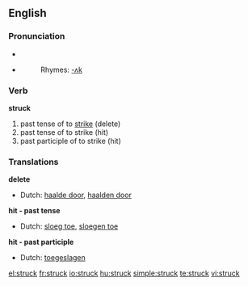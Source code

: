 ==English==

{{rank|wrong|afraid|merely|648|struck|man's|write|caught}}

===Pronunciation===
*{{IPA|/'stɻʌk/}}
*{{audio|en-us-struck.ogg|Audio (US)}}
*:Rhymes: [[Rhymes:English:-ʌk|-ʌk]]

===Verb===
'''struck'''

# past tense of to [[strike]] (delete)
# past tense of to strike (hit)
# past participle of to strike (hit)

===Translations===
'''delete'''
*Dutch: [[haalde door]], [[haalden door]]

'''hit - past tense'''
*Dutch: [[sloeg toe]], [[sloegen toe]]

'''hit - past participle'''
*Dutch: [[toegeslagen]]

[[el:struck]]
[[fr:struck]]
[[io:struck]]
[[hu:struck]]
[[simple:struck]]
[[te:struck]]
[[vi:struck]]